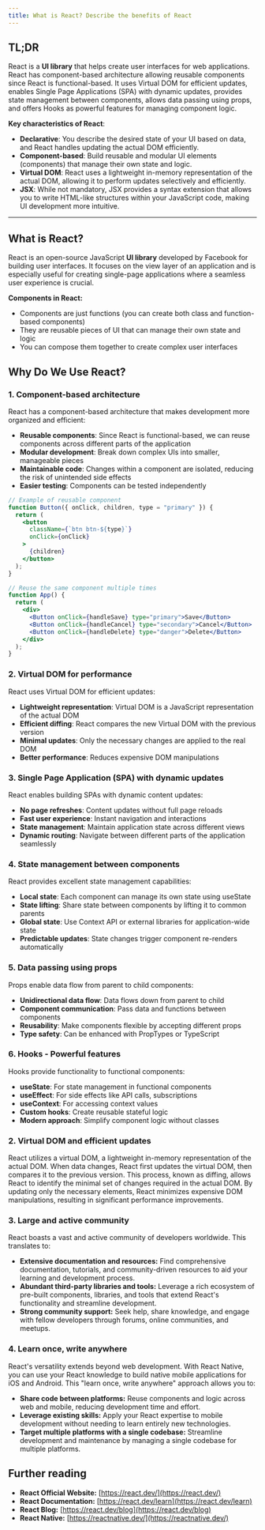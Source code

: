 ```yaml
---
title: What is React? Describe the benefits of React
---
```


## TL;DR

React is a **UI library** that helps create user interfaces for web applications. React has component-based architecture allowing reusable components since React is functional-based. It uses Virtual DOM for efficient updates, enables Single Page Applications (SPA) with dynamic updates, provides state management between components, allows data passing using props, and offers Hooks as powerful features for managing component logic.

**Key characteristics of React**:

- **Declarative**: You describe the desired state of your UI based on data, and React handles updating the actual DOM efficiently.
- **Component-based**: Build reusable and modular UI elements (components) that manage their own state and logic.
- **Virtual DOM**: React uses a lightweight in-memory representation of the actual DOM, allowing it to perform updates selectively and efficiently.
- **JSX**: While not mandatory, JSX provides a syntax extension that allows you to write HTML-like structures within your JavaScript code, making UI development more intuitive.

---

## What is React?

React is an open-source JavaScript **UI library** developed by Facebook for building user interfaces. It focuses on the view layer of an application and is especially useful for creating single-page applications where a seamless user experience is crucial.

**Components in React:**
- Components are just functions (you can create both class and function-based components)
- They are reusable pieces of UI that can manage their own state and logic
- You can compose them together to create complex user interfaces

## Why Do We Use React?

### 1. Component-based architecture

React has a component-based architecture that makes development more organized and efficient:

- **Reusable components**: Since React is functional-based, we can reuse components across different parts of the application
- **Modular development**: Break down complex UIs into smaller, manageable pieces
- **Maintainable code**: Changes within a component are isolated, reducing the risk of unintended side effects
- **Easier testing**: Components can be tested independently

```jsx
// Example of reusable component
function Button({ onClick, children, type = "primary" }) {
  return (
    <button 
      className={`btn btn-${type}`} 
      onClick={onClick}
    >
      {children}
    </button>
  );
}

// Reuse the same component multiple times
function App() {
  return (
    <div>
      <Button onClick={handleSave} type="primary">Save</Button>
      <Button onClick={handleCancel} type="secondary">Cancel</Button>
      <Button onClick={handleDelete} type="danger">Delete</Button>
    </div>
  );
}
```

### 2. Virtual DOM for performance

React uses Virtual DOM for efficient updates:

- **Lightweight representation**: Virtual DOM is a JavaScript representation of the actual DOM
- **Efficient diffing**: React compares the new Virtual DOM with the previous version
- **Minimal updates**: Only the necessary changes are applied to the real DOM
- **Better performance**: Reduces expensive DOM manipulations

### 3. Single Page Application (SPA) with dynamic updates

React enables building SPAs with dynamic content updates:

- **No page refreshes**: Content updates without full page reloads
- **Fast user experience**: Instant navigation and interactions
- **State management**: Maintain application state across different views
- **Dynamic routing**: Navigate between different parts of the application seamlessly

### 4. State management between components

React provides excellent state management capabilities:

- **Local state**: Each component can manage its own state using useState
- **State lifting**: Share state between components by lifting it to common parents
- **Global state**: Use Context API or external libraries for application-wide state
- **Predictable updates**: State changes trigger component re-renders automatically

### 5. Data passing using props

Props enable data flow from parent to child components:

- **Unidirectional data flow**: Data flows down from parent to child
- **Component communication**: Pass data and functions between components
- **Reusability**: Make components flexible by accepting different props
- **Type safety**: Can be enhanced with PropTypes or TypeScript

### 6. Hooks - Powerful features

Hooks provide functionality to functional components:

- **useState**: For state management in functional components
- **useEffect**: For side effects like API calls, subscriptions
- **useContext**: For accessing context values
- **Custom hooks**: Create reusable stateful logic
- **Modern approach**: Simplify component logic without classes

### 2. Virtual DOM and efficient updates

React utilizes a virtual DOM, a lightweight in-memory representation of the actual DOM. When data changes, React first updates the virtual DOM, then compares it to the previous version. This process, known as diffing, allows React to identify the minimal set of changes required in the actual DOM. By updating only the necessary elements, React minimizes expensive DOM manipulations, resulting in significant performance improvements.

### 3. Large and active community

React boasts a vast and active community of developers worldwide. This translates to:

- **Extensive documentation and resources:** Find comprehensive documentation, tutorials, and community-driven resources to aid your learning and development process.
- **Abundant third-party libraries and tools:** Leverage a rich ecosystem of pre-built components, libraries, and tools that extend React's functionality and streamline development.
- **Strong community support:** Seek help, share knowledge, and engage with fellow developers through forums, online communities, and meetups.

### 4. Learn once, write anywhere

React's versatility extends beyond web development. With React Native, you can use your React knowledge to build native mobile applications for iOS and Android. This "learn once, write anywhere" approach allows you to:

- **Share code between platforms:** Reuse components and logic across web and mobile, reducing development time and effort.
- **Leverage existing skills:** Apply your React expertise to mobile development without needing to learn entirely new technologies.
- **Target multiple platforms with a single codebase:** Streamline development and maintenance by managing a single codebase for multiple platforms.

## Further reading

- **React Official Website:** [https://react.dev/](https://react.dev/)
- **React Documentation:** [https://react.dev/learn](https://react.dev/learn)
- **React Blog:** [https://react.dev/blog](https://react.dev/blog)
- **React Native:** [https://reactnative.dev/](https://reactnative.dev/)
